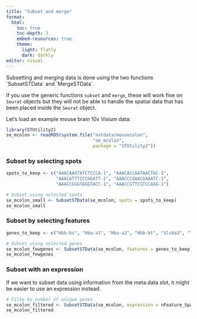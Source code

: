 ```yaml
---
title: "Subset and merge"
format: 
  html:
    toc: true
    toc-depth: 3
    embed-resources: true
    theme:
      light: flatly
      dark: darkly
editor: visual
---
```


Subsetting and merging data is done using the two functions \`SubsetSTData\` and \`MergeSTData\`.

If you use the generic functions `subset` and `merge`, these will work fine on `Seurat` objects but they will not be able to handle the spatial data that has been placed inside the `Seurat` object.

Let's load an example mouse brain 10x Visium data:

```r
library(STUtility2)
se_mcolon <- readRDS(system.file("extdata/mousecolon", 
                                 "se_mcolon", 
                                 package = "STUtility2"))
```

### Subset by selecting spots

```r
spots_to_keep <- c("AAACAAGTATCTCCCA-1", "AAACACCAATAACTGC-1", 
                   "AAACATTTCCCGGATT-1", "AAACCCGAACGAAATC-1", 
                   "AAACCGGGTAGGTACC-1", "AAACCGTTCGTCCAGG-1")

# Subset using selected spots
se_mcolon_small <- SubsetSTData(se_mcolon, spots = spots_to_keep)
se_mcolon_small
```

### Subset by selecting features

```r
genes_to_keep <- c("Hbb-bs", "Hba-a1", "Hba-a2", "Hbb-bt", "Slc6a3", "Th")

# Subset using selected genes
se_mcolon_fewgenes <- SubsetSTData(se_mcolon, features = genes_to_keep)
se_mcolon_fewgenes
```

### Subset with an expression

If we want to subset data using information from the meta.data slot, it might be easier to use an expression instead.

```r
# Filte by number of unique genes
se_mcolon_filtered <- SubsetSTData(se_mcolon, expression = nFeature_Spatial > 20)
se_mcolon_filtered
```
